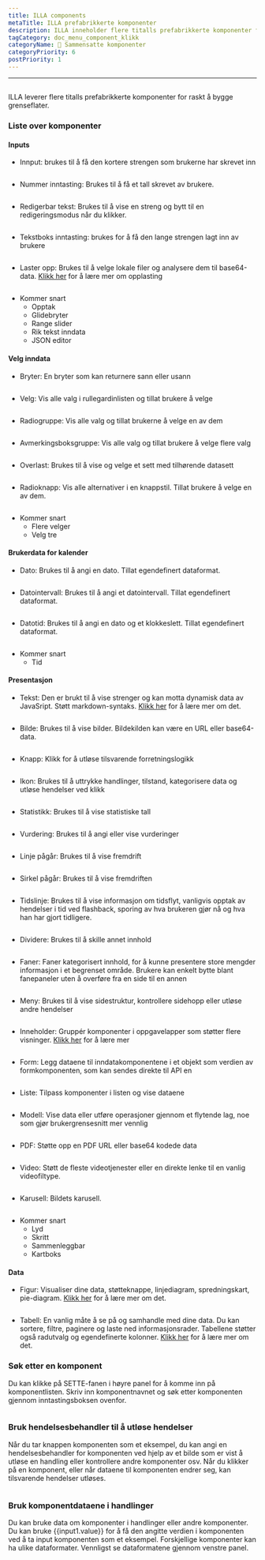 ```yaml
---
title: ILLA components
metaTitle: ILLA prefabrikkerte komponenter
description: ILLA inneholder flere titalls prefabrikkerte komponenter for raskt å bygge grenseflater mot slutten
tagCategory: doc_menu_component_klikk
categoryName: 🧬 Sammensatte komponenter
categoryPriority: 6
postPriority: 1
---
```


* * *

## <Heading hidden>ILLA components</Heading>

ILLA leverer flere titalls prefabrikkerte komponenter for raskt å bygge grenseflater.

### Liste over komponenter

#### Inputs

-   Innput: brukes til å få den kortere strengen som brukerne har skrevet inn

<img
  src='https://cdn.illacloud.com/official-website/img/docs/assemble/illa_components.png'
  alt=""
/>

-   Nummer inntasting: Brukes til å få et tall skrevet av brukere.

<img
  src='https://cdn.illacloud.com/official-website/img/docs/assemble/illa_components(1).png'
  alt=""
/>

-   Redigerbar tekst: Brukes til å vise en streng og bytt til en redigeringsmodus når du klikker.

<img
  src='https://cdn.illacloud.com/official-website/img/docs/assemble/illa_components(2).png'
  alt=""
/>

-   Tekstboks inntasting: brukes for å få den lange strengen lagt inn av brukere

<img
  src='https://cdn.illacloud.com/official-website/img/docs/assemble/illa_components(3).png'
  alt=""
/>

-   Laster opp: Brukes til å velge lokale filer og analysere dem til base64-data. [Klikk her]([https://www.illacloud.com/en-US/docs/upload](https://www.illacloud.com/en-US/docs/upload)) for å lære mer om opplasting

<img
  src='https://cdn.illacloud.com/official-website/img/docs/assemble/illa_components(4).png'
  alt=""
/>

-   Kommer snart
    -   Opptak
    -   Glidebryter
    -   Range slider
    -   Rik tekst inndata
    -   JSON editor

#### Velg inndata

-   Bryter: En bryter som kan returnere sann eller usann

<img
  src='https://cdn.illacloud.com/official-website/img/docs/assemble/illa_components(5).png'
  alt=""
/>

-   Velg: Vis alle valg i rullegardinlisten og tillat brukere å velge

<img
  src='https://cdn.illacloud.com/official-website/img/docs/assemble/illa_components(6).png'
  alt=""
/>

-   Radiogruppe: Vis alle valg og tillat brukerne å velge en av dem

<img
  src='https://cdn.illacloud.com/official-website/img/docs/assemble/illa_components(7).png'
  alt=""
/>

-   Avmerkingsboksgruppe: Vis alle valg og tillat brukere å velge flere valg

<img
  src='https://cdn.illacloud.com/official-website/img/docs/assemble/illa_components(8).png'
  alt=""
/>

-   Overlast: Brukes til å vise og velge et sett med tilhørende datasett

<img
  src='https://cdn.illacloud.com/official-website/img/docs/assemble/illa_components(9).png'
  alt=""
/>

-   Radioknapp: Vis alle alternativer i en knappstil. Tillat brukere å velge en av dem.

<img
  src='https://cdn.illacloud.com/official-website/img/docs/assemble/illa_components(10).png'
  alt=""
/>

-   Kommer snart
    -   Flere velger
    -   Velg tre

#### Brukerdata for kalender

-   Dato: Brukes til å angi en dato. Tillat egendefinert dataformat.

<img
  src='https://cdn.illacloud.com/official-website/img/docs/assemble/illa_components(11).png'
  alt=""
/>

-   Datointervall: Brukes til å angi et datointervall. Tillat egendefinert dataformat.

<img
  src='https://cdn.illacloud.com/official-website/img/docs/assemble/illa_components(12).png'
  alt=""
/>

-   Datotid: Brukes til å angi en dato og et klokkeslett. Tillat egendefinert dataformat.

<img
  src='https://cdn.illacloud.com/official-website/img/docs/assemble/illa_components(13).png'
  alt=""
/>

-   Kommer snart
    -   Tid

#### Presentasjon

-   Tekst: Den er brukt til å vise strenger og kan motta dynamisk data av JavaSript. Støtt markdown-syntaks. [Klikk her]([https://www.illacloud.com/en-US/docs/text](https://www.illacloud.com/en-US/docs/text)) for å lære mer om det.

<img
  src='https://cdn.illacloud.com/official-website/img/docs/assemble/illa_components(14).png'
  alt=""
/>

-   Bilde: Brukes til å vise bilder. Bildekilden kan være en URL eller base64-data.

<img
  src='https://cdn.illacloud.com/official-website/img/docs/assemble/illa_components(15).png'
  alt=""
/>

-   Knapp: Klikk for å utløse tilsvarende forretningslogikk

<img
  src='https://cdn.illacloud.com/official-website/img/docs/assemble/illa_components(16).png'
  alt=""
/>

-   Ikon: Brukes til å uttrykke handlinger, tilstand, kategorisere data og utløse hendelser ved klikk

<img
  src='https://cdn.illacloud.com/official-website/img/docs/assemble/illa_components(17).png'
  alt=""
/>

-   Statistikk: Brukes til å vise statistiske tall

<img
  src='https://cdn.illacloud.com/official-website/img/docs/assemble/illa_components(18).png'
  alt=""
/>

-   Vurdering: Brukes til å angi eller vise vurderinger

<img
  src='https://cdn.illacloud.com/official-website/img/docs/assemble/illa_components(19).png'
  alt=""
/>

-   Linje pågår: Brukes til å vise fremdrift

<img
  src='https://cdn.illacloud.com/official-website/img/docs/assemble/illa_components(20).png'
  alt=""
/>

-   Sirkel pågår: Brukes til å vise fremdriften

<img
  src='https://cdn.illacloud.com/official-website/img/docs/assemble/illa_components(21).png'
  alt=""
/>

-   Tidslinje: Brukes til å vise informasjon om tidsflyt, vanligvis opptak av hendelser i tid ved flashback, sporing av hva brukeren gjør nå og hva han har gjort tidligere.

<img
  src='https://cdn.illacloud.com/official-website/img/docs/assemble/illa_components(22).png'
  alt=""
/>

-   Dividere: Brukes til å skille annet innhold

<img
  src='https://cdn.illacloud.com/official-website/img/docs/assemble/illa_components(23).png'
  alt=""
/>

-   Faner: Faner kategorisert innhold, for å kunne presentere store mengder informasjon i et begrenset område. Brukere kan enkelt bytte blant fanepaneler uten å overføre fra en side til en annen

<img
  src='https://cdn.illacloud.com/official-website/img/docs/assemble/illa_components(24).png'
  alt=""
/>

-   Meny: Brukes til å vise sidestruktur, kontrollere sidehopp eller utløse andre hendelser

<img
  src='https://cdn.illacloud.com/official-website/img/docs/assemble/illa_components(25).png'
  alt=""
/>

-   Inneholder: Gruppér komponenter i oppgavelapper som støtter flere visninger. [Klikk her]([https://www.illacloud.com/en-US/docs/container](https://www.illacloud.com/en-US/docs/container)) for å lære mer

<img
  src='https://cdn.illacloud.com/official-website/img/docs/assemble/illa_components(26).png'
  alt=""
/>

-   Form: Legg dataene til inndatakomponentene i et objekt som verdien av formkomponenten, som kan sendes direkte til API en

<img
  src='https://cdn.illacloud.com/official-website/img/docs/assemble/illa_components(27).png'
  alt=""
/>

-   Liste: Tilpass komponenter i listen og vise dataene

<img
  src='https://cdn.illacloud.com/official-website/img/docs/assemble/illa_components(28).png'
  alt=""
/>

-   Modell: Vise data eller utføre operasjoner gjennom et flytende lag, noe som gjør brukergrensesnitt mer vennlig

<img
  src='https://cdn.illacloud.com/official-website/img/docs/assemble/illa_components(29).png'
  alt=""
/>

-   PDF: Støtte opp en PDF URL eller base64 kodede data

<img
  src='https://cdn.illacloud.com/official-website/img/docs/assemble/illa_components(30).png'
  alt=""
/>

-   Video: Støtt de fleste videotjenester eller en direkte lenke til en vanlig videofiltype.

<img
  src='https://cdn.illacloud.com/official-website/img/docs/assemble/illa_components(31).png'
  alt=""
/>

-   Karusell: Bildets karusell.

<img
  src='https://cdn.illacloud.com/official-website/img/docs/assemble/illa_components(32).png'
  alt=""
/>

-   Kommer snart
    -   Lyd
    -   Skritt
    -   Sammenleggbar
    -   Kartboks

#### Data

-   Figur: Visualiser dine data, støtteknappe, linjediagram, spredningskart, pie-diagram. [Klikk her]([https://www.illacloud.com/en-US/docs/chart](https://www.illacloud.com/en-US/docs/chart)) for å lære mer om det.

<img
  src='https://cdn.illacloud.com/official-website/img/docs/assemble/illa_components(33).png'
  alt=""
/>

-   Tabell: En vanlig måte å se på og samhandle med dine data. Du kan sortere, filtre, paginere og laste ned informasjonsrader. Tabellene støtter også radutvalg og egendefinerte kolonner. [Klikk her]([https://www.illacloud.com/en-US/docs/table](https://www.illacloud.com/en-US/docs/table)) for å lære mer om det.

### Søk etter en komponent

Du kan klikke på SETTE-fanen i høyre panel for å komme inn på komponentlisten. Skriv inn komponentnavnet og søk etter komponenten gjennom inntastingsboksen ovenfor.

<img
  src='https://cdn.illacloud.com/official-website/img/docs/assemble/illa_components(34).png'
  alt=""
/>

### Bruk hendelsesbehandler til å utløse hendelser

Når du tar knappen komponenten som et eksempel, du kan angi en hendelsesbehandler for komponenten ved hjelp av et bilde som er vist å utløse en handling eller kontrollere andre komponenter osv. Når du klikker på en komponent, eller når dataene til komponenten endrer seg, kan tilsvarende hendelser utløses.

<img
  src='https://cdn.illacloud.com/official-website/img/docs/assemble/illa_components(35).png'
  alt=""
/>

### Bruk komponentdataene i handlinger

Du kan bruke data om komponenter i handlinger eller andre komponenter. Du kan bruke {{input1.value}} for å få den angitte verdien i komponenten ved å ta input komponenten som et eksempel. Forskjellige komponenter kan ha ulike dataformater. Vennligst se dataformatene gjennom venstre panel.

<img
  src='https://cdn.illacloud.com/official-website/img/docs/assemble/illa_components(36).png'
  alt=""
/>
